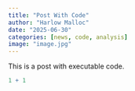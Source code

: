 ```yaml
---
title: "Post With Code"
author: "Harlow Malloc"
date: "2025-06-30"
categories: [news, code, analysis]
image: "image.jpg"
---
```


This is a post with executable code.

```r
1 + 1
```
